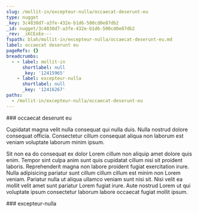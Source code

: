 ```yaml
---
slug: /mollit-in/excepteur-nulla/occaecat-deserunt-eu
type: nugget
_key: 3c4830d7-a3fe-432e-b1d6-500cd0e87db2
_id: nugget/3c4830d7-a3fe-432e-b1d6-500cd0e87db2
_rev: _iKCEoEe---
fspath: blah/mollit-in/excepteur-nulla/occaecat-deserunt-eu.md
label: occaecat deserunt eu
pageRefs: {}
breadcrumbs:
  - - label: mollit-in
      shortlabel: null
      _key: '12415965'
    - label: excepteur-nulla
      shortlabel: null
      _key: '12416267'
paths:
  - /mollit-in/excepteur-nulla/occaecat-deserunt-eu
---
```


<NuggetArea>
<Nugget slug="/mollit-in/excepteur-nulla/occaecat-deserunt-eu" type="nugget" _key="3c4830d7-a3fe-432e-b1d6-500cd0e87db2" _id="nugget/3c4830d7-a3fe-432e-b1d6-500cd0e87db2" _rev="_iKCEoEe---" fspath="blah/mollit-in/excepteur-nulla/occaecat-deserunt-eu.md" label="occaecat deserunt eu" paths="/mollit-in/excepteur-nulla/occaecat-deserunt-eu">
<NuggetBody>
### occaecat deserunt eu

Cupidatat magna velit nulla consequat qui nulla duis. Nulla nostrud dolore consequat officia. Consectetur cillum consequat aliqua non laborum est veniam voluptate laborum minim ipsum.

Sit non ea do consequat ex dolor Lorem cillum non aliquip amet dolore quis enim. Tempor sint culpa anim sunt quis cupidatat cillum nisi sit proident laboris. Reprehenderit magna non labore proident fugiat exercitation irure. Nulla adipisicing pariatur sunt cillum cillum cillum est minim non Lorem veniam. Pariatur nulla ut aliqua ullamco veniam sunt nisi sit. Nisi velit ea mollit velit amet sunt pariatur Lorem fugiat irure. Aute nostrud Lorem ut qui voluptate ipsum consectetur laborum labore occaecat fugiat mollit ipsum.

</NuggetBody>
<Breadcrumbs>
<Crumbs>
<Crumb _key="12415965" label="mollit-in" /><Crumb _key="12416267" label="excepteur-nulla" />
</Crumbs>
</Breadcrumbs>
</Nugget>

<NuggetsInbound>
</NuggetsInbound>
<NuggetsOutbound>
</NuggetsOutbound>
</NuggetArea>
<PassagesInbound>
<Passage direction="inbound" type="passage" _key="12416267" _id="passage/12416267" _rev="_iKCEoD2--A" label="excepteur-nulla" passage="excepteur-nulla" fspath="blah/mollit-in/excepteur-nulla" paths="/mollit-in/excepteur-nulla" slug="/mollit-in/excepteur-nulla">
<NuggetBody>
### excepteur-nulla

</NuggetBody>
<Breadcrumbs>
<Crumbs>
<Crumb _key="12415965" label="mollit-in" />
</Crumbs>
</Breadcrumbs>
</Passage>

</PassagesInbound>
<PassagesOutbound>
</PassagesOutbound>